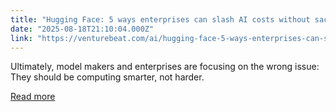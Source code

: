 ```yaml
---
title: "Hugging Face: 5 ways enterprises can slash AI costs without sacrificing performance "
date: "2025-08-18T21:10:04.000Z"
link: "https://venturebeat.com/ai/hugging-face-5-ways-enterprises-can-slash-ai-costs-without-sacrificing-performance/"
---
```


Ultimately, model makers and enterprises are focusing on the wrong issue: They should be computing smarter, not harder.

[Read more](https://venturebeat.com/ai/hugging-face-5-ways-enterprises-can-slash-ai-costs-without-sacrificing-performance/)
